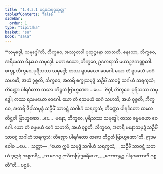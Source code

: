 ```yaml
---
title: "1.4.3.1 ပဌမသမုဒ္ဒသုတ္တ"
tableOfContents: false
sidebar:
  order: 1
type: "tipitaka"
basket: "su"
book: "sala"
---
```



<DynamicBreadcrumb />

<Division number="228" book="sala">

<Paragraph number="924" book="sala">
“‘သမုဒ္ဒေါ, သမုဒ္ဒေါ’တိ, ဘိက္ခဝေ, အဿုတဝါ ပုထုဇ္ဇနော ဘာသတိ. နေသော, ဘိက္ခဝေ, အရိယဿ ဝိနယေ သမုဒ္ဒေါ. မဟာ ဧသော, ဘိက္ခဝေ, ဥဒကရာသိ မဟာဥဒကဏ္ဏဝေါ. စက္ခု, ဘိက္ခဝေ, ပုရိသဿ သမုဒ္ဒေါ; တဿ ရူပမယော ဝေဂေါ.
</Paragraph>

<Paragraph number="925" book="sala">
ယော တံ ရူပမယံ ဝေဂံ သဟတိ, အယံ ဝုစ္စတိ, ဘိက္ခဝေ, အတရိ စက္ခုသမုဒ္ဒံ သဦမိံ သာဝဋ္ဋံ သဂါဟံ သရက္ခသံ; တိဏ္ဏော ပါရင်္ဂတော ထလေ တိဋ္ဌတိ ဗြာဟ္မဏော …ပေ…  ဇိဝှါ, ဘိက္ခဝေ, ပုရိသဿ သမုဒ္ဒေါ; တဿ ရသမယော ဝေဂေါ. ယော တံ ရသမယံ ဝေဂံ သဟတိ, အယံ ဝုစ္စတိ, ဘိက္ခဝေ, အတရိ ဇိဝှါသမုဒ္ဒံ သဦမိံ သာဝဋ္ဋံ သဂါဟံ သရက္ခသံ; တိဏ္ဏော ပါရင်္ဂတော ထလေ တိဋ္ဌတိ ဗြာဟ္မဏော …ပေ…  မနော, ဘိက္ခဝေ, ပုရိသဿ သမုဒ္ဒေါ; တဿ ဓမ္မမယော ဝေဂေါ. ယော တံ ဓမ္မမယံ ဝေဂံ သဟတိ, အယံ ဝုစ္စတိ, ဘိက္ခဝေ, အတရိ မနောသမုဒ္ဒံ သဦမိံ သာဝဋ္ဋံ သဂါဟံ သရက္ခသံ; တိဏ္ဏော ပါရင်္ဂတော ထလေ တိဋ္ဌတိ ဗြာဟ္မဏော”တိ. ဣဒမဝေါစ …ပေ…  သတ္ထာ—
</Paragraph>

<Paragraph number="926" type="verses" book="sala">
_“ယော ဣမံ သမုဒ္ဒံ သဂါဟံ သရက္ခသံ,_  
_သဦမိံ သာဝဋ္ဋံ သဘယံ ဒုတ္တရံ အစ္စတရိ;_  
_သ ဝေဒဂူ ဝုသိတဗြဟ္မစရိယော,_  
_လောကန္တဂူ ပါရဂတောတိ ဝုစ္စတီ”တိ._  


</Paragraph>
</Division>

<Paragraph number="927" type="center" book="sala">
ပဌမံ.
</Paragraph>